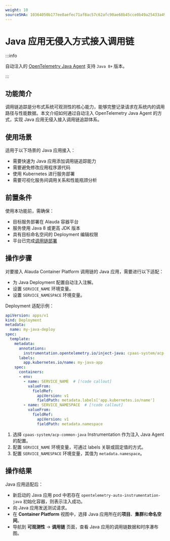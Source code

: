 ```yaml
---
weight: 10
sourceSHA: 10364050b177ee8aefec71af8ac57c62afc90ae68b45cce0b49a25433a493cb1
---
```


# Java 应用无侵入方式接入调用链

:::info

自动注入的 [OpenTelemetry Java Agent](https://github.com/open-telemetry/opentelemetry-java-instrumentation) 支持 `Java 8+` 版本。

:::

## 功能简介

调用链追踪是分布式系统可观测性的核心能力，能够完整记录请求在系统内的调用路径与性能数据。本文介绍如何通过自动注入 OpenTelemetry Java Agent 的方式，实现 Java 应用无侵入接入调用链追踪体系。

## 使用场景

适用于以下场景的 Java 应用接入：

- 需要快速为 Java 应用添加调用链追踪能力
- 需要避免修改应用程序源代码
- 使用 Kubernetes 进行服务部署
- 需要可视化服务间调用关系和性能瓶颈分析

## 前置条件

使用本功能前，需确保：

- 目标服务部署在 Alauda 容器平台
- 服务使用 Java 8 或更高 JDK 版本
- 具有目标命名空间的 Deployment 编辑权限
- 平台已完成[调用链部署](../installation.mdx)

## 操作步骤

对要接入 Alauda Container Platform 调用链的 Java 应用，需要进行以下适配：

- 为 Java Deployment 配置自动注入注解。
- 设置 `SERVICE_NAME` 环境变量。
- 设置 `SERVICE_NAMESPACE` 环境变量。

Deployment 适配示例：

```yaml
apiVersion: apps/v1
kind: Deployment
metadata:
  name: my-java-deploy
spec:
  template:
    metadata:
      annotations:
        instrumentation.opentelemetry.io/inject-java: cpaas-system/acp-common-java  # [!code callout]
      labels:
        app.kubernetes.io/name: my-java-app
    spec:
      containers:
      - env:
        - name: SERVICE_NAME  # [!code callout]
          valueFrom:
            fieldRef:
              apiVersion: v1
              fieldPath: metadata.labels['app.kubernetes.io/name']
        - name: SERVICE_NAMESPACE  # [!code callout]
          valueFrom:
            fieldRef:
              apiVersion: v1
              fieldPath: metadata.namespace
```

<Callouts>

1. 选择 `cpaas-system/acp-common-java` Instrumentation 作为注入 Java Agent 的配置。
2. 配置 `SERVICE_NAME` 环境变量，可通过 labels 关联或固定值的方式。
3. 配置 `SERVICE_NAMESPACE` 环境变量，其值为 `metadata.namespace`。

</Callouts>

## 操作结果

Java 应用适配后：

- 新启动的 Java 应用 pod 中若存在 `opentelemetry-auto-instrumentation-java` 初始化容器，则表示注入成功。
- 向 Java 应用发送测试请求。
- 在 **Container Platform** 视图中，选择 Java 应用所在的**项目**、**集群**和**命名空间**。
- 导航到 **可观测性** -> **调用链** 页面，查看 Java 应用的调用链数据和时序瀑布图。
